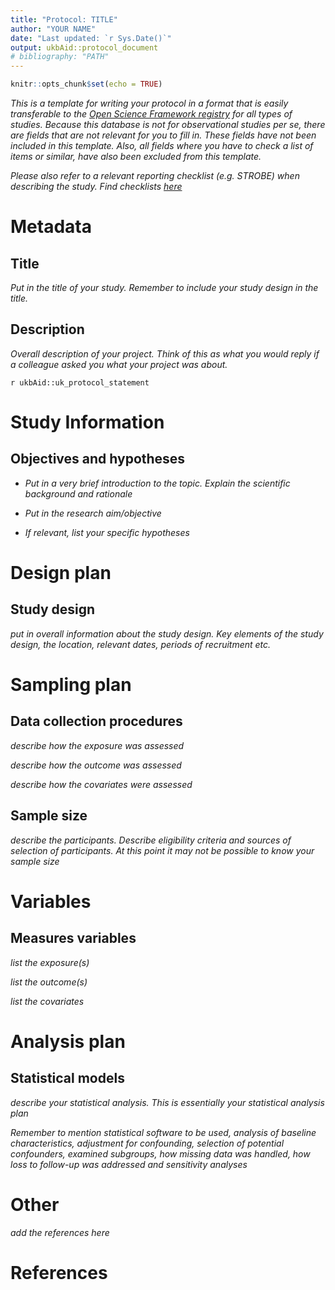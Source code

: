 ```yaml
---
title: "Protocol: TITLE"
author: "YOUR NAME"
date: "Last updated: `r Sys.Date()`"
output: ukbAid::protocol_document
# bibliography: "PATH"
---
```


```r
knitr::opts_chunk$set(echo = TRUE)
```

*This is a template for writing your protocol in a format that is easily
transferable to the [Open Science Framework registry](https://osf.io/) for all
types of studies. Because this database is not for observational studies per se,
there are fields that are not relevant for you to fill in. These fields have not
been included in this template. Also, all fields where you have to check a list
of items or similar, have also been excluded from this template.*

*Please also refer to a relevant reporting checklist (e.g. STROBE) when
describing the study. Find checklists [here](https://www.equator-network.org/)*

# Metadata

## Title

*Put in the title of your study. Remember to include your study design in the title.*

## Description

*Overall description of your project. Think of this as what you would reply if a colleague asked you what your project was about.*

<!-- NOTE: Keep the inline R code below. This inserts the standard UKB statement. -->
`r ukbAid::uk_protocol_statement`

# Study Information

## Objectives and hypotheses 

- *Put in a very brief introduction to the topic. Explain the scientific background and rationale*

- *Put in the research aim/objective*

- *If relevant, list your specific hypotheses*

# Design plan

## Study design

*put in overall information about the study design. Key elements of the study design, the location, relevant dates, periods of recruitment etc.*

# Sampling plan

## Data collection procedures

*describe how the exposure was assessed*

*describe how the outcome was assessed*

*describe how the covariates were assessed*

## Sample size

*describe the participants. Describe eligibility criteria and sources of selection of participants. At this point it may not be possible to know your sample size*

# Variables

## Measures variables

*list the exposure(s)*

*list the outcome(s)*

*list the covariates*

# Analysis plan

## Statistical models

*describe your statistical analysis. This is essentially your statistical analysis plan*

*Remember to mention statistical software to be used, analysis of baseline characteristics, adjustment for confounding, selection of potential confounders, examined subgroups, how missing data was handled, how loss to follow-up was addressed and sensitivity analyses* 

# Other

*add the references here*

# References
